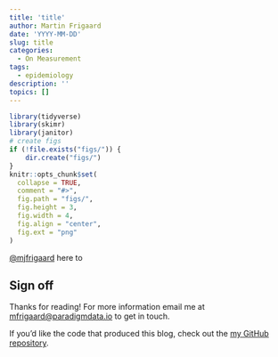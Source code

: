 ```yaml
---
title: 'title'
author: Martin Frigaard
date: 'YYYY-MM-DD'
slug: title
categories:
  - On Measurement
tags:
  - epidemiology
description: ''
topics: []
---
```


```r
library(tidyverse)
library(skimr)
library(janitor)
# create figs
if (!file.exists("figs/")) {
    dir.create("figs/")
}
knitr::opts_chunk$set(
  collapse = TRUE,
  comment = "#>",
  fig.path = "figs/",
  fig.height = 3,
  fig.width = 4,
  fig.align = "center",
  fig.ext = "png"
)
```

[\@mjfrigaard](https://twitter.com/mjfrigaard) here to 


## Sign off

Thanks for reading! For more information email me at <mfrigaard@paradigmdata.io> to get in touch.

If you'd like the code that produced this blog, check out the [my GitHub repository](https://github.com/mjfrigaard/martinfrigaard-io-site).